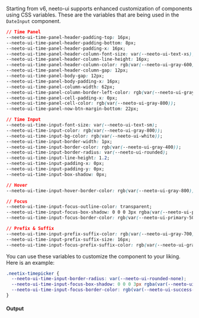 Starting from v6, neeto-ui supports enhanced customization of components using
CSS variables. These are the variables that are being used in the `DateInput`
component.

```css
// Time Panel
--neeto-ui-time-panel-header-padding-top: 16px;
--neeto-ui-time-panel-header-padding-bottom: 8px;
--neeto-ui-time-panel-header-padding-x: 16px;
--neeto-ui-time-panel-header-column-font-size: var(--neeto-ui-text-xs);
--neeto-ui-time-panel-header-column-line-height: 16px;
--neeto-ui-time-panel-header-column-color: rgb(var(--neeto-ui-gray-600));
--neeto-ui-time-panel-header-column-gap: 12px;
--neeto-ui-time-panel-body-gap: 12px;
--neeto-ui-time-panel-body-padding-x: 16px;
--neeto-ui-time-panel-column-width: 62px;
--neeto-ui-time-panel-column-border-left-color: rgb(var(--neeto-ui-gray-200));
--neeto-ui-time-panel-cell-padding-x: 0px;
--neeto-ui-time-panel-cell-color: rgb(var(--neeto-ui-gray-800));
--neeto-ui-time-panel-now-btn-margin-bottom: 22px;

// Time Input
--neeto-ui-time-input-font-size: var(--neeto-ui-text-sm);
--neeto-ui-time-input-color: rgb(var(--neeto-ui-gray-800));
--neeto-ui-time-input-bg-color: rgb(var(--neeto-ui-white));
--neeto-ui-time-input-border-width: 1px;
--neeto-ui-time-input-border-color: rgb(var(--neeto-ui-gray-400));
--neeto-ui-time-input-border-radius: var(--neeto-ui-rounded);
--neeto-ui-time-input-line-height: 1.2;
--neeto-ui-time-input-padding-x: 0px;
--neeto-ui-time-input-padding-y: 0px;
--neeto-ui-time-input-box-shadow: 0px;

// Hover
--neeto-ui-time-input-hover-border-color: rgb(var(--neeto-ui-gray-800));

// Focus
--neeto-ui-time-input-focus-outline-color: transparent;
--neeto-ui-time-input-focus-box-shadow: 0 0 0 3px rgba(var(--neeto-ui-primary-500), 15%);
--neeto-ui-time-input-focus-border-color: rgb(var(--neeto-ui-primary-500));

// Prefix & Suffix
--neeto-ui-time-input-prefix-suffix-color: rgb(var(--neeto-ui-gray-700));
--neeto-ui-time-input-prefix-suffix-size: 16px;
--neeto-ui-time-input-focus-prefix-suffix-color: rgb(var(--neeto-ui-gray-700));
```

You can use these variables to customize the component to your liking. Here is
an example:

```css
.neetix-timepicker {
  --neeto-ui-time-input-border-radius: var(--neeto-ui-rounded-none);
  --neeto-ui-time-input-focus-box-shadow: 0 0 0 3px rgba(var(--neeto-ui-success-500), 15%);
  --neeto-ui-time-input-focus-border-color: rgb(var(--neeto-ui-success-500));
}
```

#### Output
